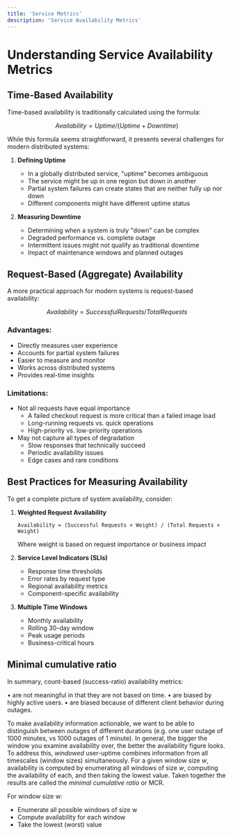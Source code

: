 ```yaml
---
title: 'Service Metrics'
description: 'Service Availability Metrics'
---
```



# Understanding Service Availability Metrics

## Time-Based Availability

Time-based availability is traditionally calculated using the formula:

```math
Availability = Uptime / (Uptime + Downtime)
```

While this formula seems straightforward, it presents several challenges for modern distributed systems:

1. **Defining Uptime**
   - In a globally distributed service, "uptime" becomes ambiguous
   - The service might be up in one region but down in another
   - Partial system failures can create states that are neither fully up nor down
   - Different components might have different uptime status

2. **Measuring Downtime**
   - Determining when a system is truly "down" can be complex
   - Degraded performance vs. complete outage
   - Intermittent issues might not qualify as traditional downtime
   - Impact of maintenance windows and planned outages

## Request-Based (Aggregate) Availability

A more practical approach for modern systems is request-based availability:

```math
Availability = Successful Requests / Total Requests
```

### Advantages:
- Directly measures user experience
- Accounts for partial system failures
- Easier to measure and monitor
- Works across distributed systems
- Provides real-time insights

### Limitations:
- Not all requests have equal importance
  - A failed checkout request is more critical than a failed image load
  - Long-running requests vs. quick operations
  - High-priority vs. low-priority operations
- May not capture all types of degradation
  - Slow responses that technically succeed
  - Periodic availability issues
  - Edge cases and rare conditions

## Best Practices for Measuring Availability

To get a complete picture of system availability, consider:

1. **Weighted Request Availability**
   ```
   Availability = (Successful Requests × Weight) / (Total Requests × Weight)
   ```
   Where weight is based on request importance or business impact

2. **Service Level Indicators (SLIs)**
   - Response time thresholds
   - Error rates by request type
   - Regional availability metrics
   - Component-specific availability

3. **Multiple Time Windows**
   - Monthly availability
   - Rolling 30-day window
   - Peak usage periods
   - Business-critical hours



## Minimal cumulative ratio

In summary, count-based (success-ratio) availability metrics:

• are not meaningful in that they are not based on time.
• are biased by highly active users.
• are biased because of different client behavior during
outages.

To make availability information actionable, we want to be able to distinguish between outages of different durations (e.g. one user outage of 1000 minutes, vs 1000 outages of 1 minute). In general, the bigger the window you examine availability over, the better the availability figure looks. To address this, _windowed_ user-uptime combines information from all timescales (window sizes) simultaneously. For a given window size _w_, availability is computed by enumerating all windows of size _w_, computing the availability of each, and then taking the lowest value. Taken together the results are called the _minimal cumulative ratio_ or MCR.

For window size w:

- Enumerate all possible windows of size w
- Compute availability for each window
- Take the lowest (worst) value